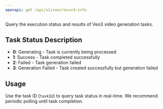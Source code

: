 ```yaml
---
openapi: get /api/v1/veo/record-info
---
```


Query the execution status and results of Veo3 video generation tasks.

## Task Status Description

- **0**: Generating - Task is currently being processed
- **1**: Success - Task completed successfully
- **2**: Failed - Task generation failed  
- **3**: Generation Failed - Task created successfully but generation failed

## Usage

Use the task ID (`taskId`) to query task status in real-time. We recommend periodic polling until task completion.
